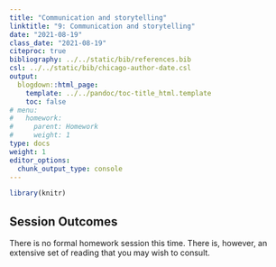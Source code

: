 ```yaml
---
title: "Communication and storytelling"
linktitle: "9: Communication and storytelling"
date: "2021-08-19"
class_date: "2021-08-19"
citeproc: true
bibliography: ../../static/bib/references.bib
csl: ../../static/bib/chicago-author-date.csl
output:
  blogdown::html_page:
    template: ../../pandoc/toc-title_html.template
    toc: false
# menu:
#   homework:
#     parent: Homework
#     weight: 1
type: docs
weight: 1
editor_options:
  chunk_output_type: console
---
```


```r
library(knitr)
```

## Session Outcomes

There is no formal homework session this time. There is, however, an extensive set of reading that you may wish to consult.
